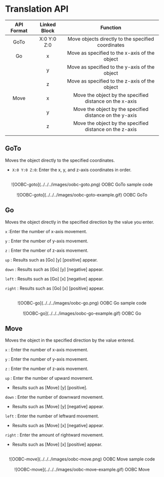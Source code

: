 # Translation API

| API Format | Linked Block |                        Function                         |
| :--------: | :----------: | :-----------------------------------------------------: |
|    GoTo    | X:0 Y:0 Z:0  |   Move objects directly to the specified coordinates    |
|     Go     |      x       |      Move as specified to the x-axis of the object      |
|            |      y       |      Move as specified to the y-axis of the object      |
|            |      z       |      Move as specified to the z-axis of the object      |
|    Move    |      x       | Move the object by the specified distance on the x-axis |
|            |      y       | Move the object by the specified distance on the y-axis |
|            |      z       | Move the object by the specified distance on the z-axis |
|            |              |                                                         |

## GoTo

Moves the object directly to the specified coordinates.

- `X:0 Y:0 Z:0`: Enter the x, y, and z-axis coordinates in order.

<br />
<center>![OOBC-goto](../../../images/oobc-goto.png) OOBC GoTo sample code</center>

<br />
<center>![OOBC-goto](../../../images/oobc-goto-example.gif) OOBC GoTo</center>

## Go

Moves the object directly in the specified direction by the value you enter.

`x` :Enter the number of x-axis movement.

`y` : Enter the number of y-axis movement.

`z` : Enter the number of z-axis movement.

`up` : Results such as [Go] [y] [positive] appear.

`down` : Results such as [Go] [y] [negative] appear.

`left` : Results such as [Go] [x] [negative] appear.

`right` : Results such as [Go] [x] [positive] appear.

<br />
<center>![OOBC-go](../../../images/oobc-go.png) OOBC Go sample code</center>

<br />
<center>![OOBC-go](../../../images/oobc-go-example.gif) OOBC Go</center>

## Move

Moves the object in the specified direction by the value entered.

`x` : Enter the number of x-axis movement.

`y` : Enter the number of y-axis movement.

`z` : Enter the number of z-axis movement.

`up` : Enter the number of upward movement.

- Results such as [Move] [y] [positive].

`down` : Enter the number of downward movement.

- Results such as [Move] [y] [negative] appear.

`left` : Enter the number of leftward movement.

- Results such as [Move] [x] [negative] appear.

`right` : Enter the amount of rightward movement.

- Results such as [Move] [x] [positive] appear.

<br />
<center>![OOBC-move](../../../images/oobc-move.png) OOBC Move sample code</center>

<br />
<center>![OOBC-move](../../../images/oobc-move-example.gif) OOBC Move</center>
